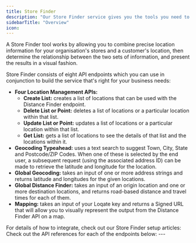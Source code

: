 ```yaml
---
title: Store Finder
description: "Our Store Finder service gives you the tools you need to drive footfall and optimise your returns process."
sidebarTitle: "Overview"
icon: 
---
```


A Store Finder tool works by allowing you to combine precise location information for your organisation's stores and a customer's location, then determine the relationship between the two sets of information, and present the results in a visual fashion. 

<Tabs>
  <Tab title="Overview">
Store Finder consists of eight API endpoints which you can use in conjunction to build the service that's right for your business needs:

- **Four Location Management APIs:**
  - **Create List:** creates a list of locations that can be used with the Distance Finder endpoint.
  - **Delete List or Point:** deletes a list of locations or a particular location within that list.
  - **Update List or Point:** updates a list of locations or a particular location within that list.
  - **Get List:** gets a list of locations to see the details of that list and the locations within it. 
- **Geocoding Typeahead:** uses a text search to suggest Town, City, State and Postcode/ZIP Codes. When one of these is selected by the end user, a subsequent request (using the associated address ID) can be made to retrieve the latitude and longitude for the location.
- **Global Geocoding:** takes an input of one or more address strings and returns latitude and longitudes for the given locations.
- **Global Distance Finder:** takes an input of an origin location and one or more destination locations, and returns road-based distance and travel times for each of them.
- **Mapping:** takes an input of your Loqate key and returns a Signed URL that will allow you to visually represent the output from the Distance Finder API on a map.
</Tab>
<Tab title="Setup docs">
For details of how to integrate, check out our Store Finder setup articles:

<CardGroup cols={2}>
<Card title="How Does a Store Finder Work?" icon="building-columns" href="/our-services/bank_validation/setup/setup" horizontal>
</Card>
<Card title="Creating and Managing Location Lists" icon="building-columns" href="/our-services/bank_validation/setup/setup" horizontal>
</Card>
<Card title="How To Implement a Store Finder" icon="building-columns" href="/our-services/bank_validation/setup/setup" horizontal>
</Card>
<Card title="Setting Up Store Finder Keys" icon="building-columns" href="/our-services/bank_validation/setup/setup" horizontal>
</Card>
</CardGroup>
</Tab>
<Tab title="APIs">
Check out the API references for each of the endpoints below:

<CardGroup cols={2}>
  <Card title="Create List" horizontal href="/api-reference/store-finder/location-management-create-list" icon="code">
  </Card>
  <Card title="Delete List or Point" horizontal href="/api-reference/store-finder/location-management-delete-list-or-point" icon="code">
  </Card>
  <Card title="Update List or Point" horizontal href="/api-reference/store-finder/location-management-update-list-or-point" icon="code">
  </Card>
  <Card title="Get List" horizontal href="/api-reference/bank-validation/store-finder/location-management-get-list" icon="code">
  </Card>
  <Card title="Geocoding Typeahead" horizontal href="/api-reference/store-finder/geocoding-typeahead" icon="code">
  </Card>
  <Card title="Global Geocoding" horizontal href="/api-reference/store-finder/global-geocoding" icon="code">
  </Card>
  <Card title="Global Distance Finder" horizontal href="/api-reference/store-finder/global-distance-finder" icon="code">
  </Card>
  <Card title="Mapping" horizontal href="/api-reference/store-finder/mapping" icon="code">
  </Card>
</CardGroup>
</Tab>
</Tabs>
---
